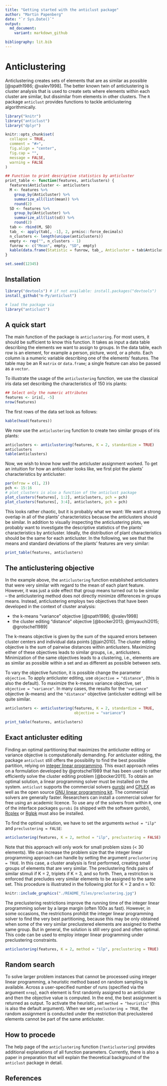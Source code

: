 ```yaml
---
title: "Getting started with the anticlust package"
author: "Martin Papenberg"
date: "`r Sys.Date()`"
output:
  md_document:
    variant: markdown_github

bibliography: lit.bib
---
```


# Anticlustering

Anticlustering creates sets of elements that are as similar as possible
[@spath1986; @valev1998]. The better known twin of anticlustering is
cluster analysis that is used to create sets where elements within each
cluster are similar, but dissimilar from elements in other clusters. The
`R` package `anticlust` provides functions to tackle anticlustering
algorithmically.

```r
library("knitr")
library("anticlust")
library("dplyr")

knitr::opts_chunk$set(
  collapse = TRUE,
  comment = "#>",
  fig.align = "center",
  fig.cap = "",
  message = FALSE,
  warning = FALSE
)

## Function to print descriptive statistics by anticluster
print_table <- function(features, anticlusters) {
  features$Anticluster <- anticlusters
  M <- features %>%
    group_by(Anticluster) %>%
    summarize_all(list(mean)) %>%
    round(2)
  SD <- features %>%
    group_by(Anticluster) %>%
    summarize_all(list(sd)) %>%
    round(2)
  tab <- rbind(M, SD)
  tab_ <- apply(tab[, -1], 2, prmisc::force_decimals)
  n_clusters <- length(unique(anticlusters))
  empty <- rep("", n_clusters - 1)
  funrow <- c("Mean", empty, "SD", empty)
  kable(data.frame(Statistic = funrow, tab_, Anticluster = tab$Anticluster))
}

set.seed(12345)
```

## Installation

```R
library("devtools") # if not available: install.packages("devtools")
install_github("m-Py/anticlust")
```

```r
# load the package via
library("anticlust")
```

## A quick start

The main function of the package is `anticlustering`. For most users, it
should be sufficient to know this function. It takes as input a data
table describing the elements we want to assign to groups. In the data
table, each row is an element, for example a person, picture, word, or a
photo. Each column is a numeric variable describing one of the elements'
features. The table may be an R `matrix` or `data.frame`; a single
feature can also be passed as a `vector`.

To illustrate the usage of the `anticlustering` function, we use the
classical iris data set describing the characteristics of 150 iris
plants:

```r
## Select only the numeric attributes
features <- iris[, -5]
nrow(features)
```

The first rows of the data set look as follows:

```r
kable(head(features))
```

We now use the `anticlustering` function to create two similar groups
of iris plants:

```r
anticlusters <- anticlustering(features, K = 2, standardize = TRUE)
anticlusters
table(anticlusters)
```

Now, we wish to know how well the anticluster assignment worked. To get
an intuition for how an anticluster looks like, we first plot the
plants' characteristics by anticluster:

```r
par(mfrow = c(1, 2))
pch <- 15:16
# plot_clusters is also a function of the anticlust package
plot_clusters(features[, 1:2], anticlusters, pch = pch) 
plot_clusters(features[, 3:4], anticlusters, pch = pch)

```

This looks rather chaotic, but it is probably what we want: We want a
strong overlap in all of the plants' characteristics because the
anticlusters should be similar. In addition to visually inspecting the
anticlustering plots, we probably want to investigate the descriptive
statistics of the plants' characteristics by anticluster. Ideally, the
distribution of plant characteristics should be the same for each
anticluster. In the following, we see that the means and standard
deviations of the plants' features are very similar:

```r
print_table(features, anticlusters)
```

## The anticlustering objective

In the example above, the `anticlustering` function established
anticlusters that were very similar with regard to the mean of each
plant feature. However, it was just a side effect that group means
turned out to be similar -- the anticlustering method does not directly
minimize differences in groups means. Instead, anticlustering employs
two objectives that have been developed in the context of cluster
analysis: 

- the k-means "variance" objective [@spath1986; @valev1998] 
- the cluster editing "distance" objective [@bocker2013; @miyauchi2015; @grotschel1989]

The k-means objective is given by the sum of the squared errors between
cluster centers and individual data points [@jain2010]. The cluster
editing objective is the sum of pairwise distances within anticlusters.
Maximizing either of these objectives leads to similar groups, i.e.,
anticlusters. Minimization of the same objectives leads to a clustering,
i.e., elements are as similar as possible within a set and as different
as possible between sets. 

To vary the objective function, it is possible change the parameter
`objective`. To apply anticluster editing, use `objective = "distance"`,
(this is also the default). To maximize the k-means variance objective,
set `objective = "variance"`. In many cases, the results for the
`"variance"` objective (k-means) and the `"distance"` objective
(anticluster editing) will be quite similar.

```r
anticlusters <- anticlustering(features, K = 2, standardize = TRUE,
                               objective = "variance")
```

```r
print_table(features, anticlusters)
```

## Exact anticluster editing

Finding an optimal partitioning that maximizes the anticluster editing
or variance objective is computationally demanding. For anticluster
editing, the package `anticlust` still offers the possibility to find
the best possible partition, relying on [integer linear
programming](https://en.wikipedia.org/wiki/Integer_programming). This
exact approach relies on a formulation developed by @grotschel1989 that
has been used to rather efficiently solve the cluster editing problem
[@bocker2011]. To obtain an optimal solution, a linear programming
solver must be installed on the system. `anticlust` supports the
commercial solvers [gurobi](https://www.gurobi.com/) and
[CPLEX](https://www.ibm.com/analytics/cplex-optimizer) as well as the
open source [GNU linear programming
kit](https://www.gnu.org/software/glpk/glpk.html). The commercial
solvers are generally faster. Researchers can install a commercial
solver for free using an academic licence. To use any of the solvers
from within `R`, one of the interface packages `gurobi` (is shipped with
the software gurobi),
[Rcplex](https://CRAN.R-project.org/package=Rcplex) or
[Rglpk](https://CRAN.R-project.org/package=Rglpk) must also be
installed.

To find the optimal solution, we have to set the arguments `method =
"ilp"` and `preclustering = FALSE`:

```R
anticlustering(features, K = 2, method = "ilp", preclustering = FALSE)
```

Note that this approach will only work for small problem sizes (< 30
elements). We can increase the problem size that the integer linear
programming approach can handle by setting the argument `preclustering =
TRUE`. In this case, a cluster analysis is first performed, creating
small groups of elements that are very similar. The preclustering finds
pairs of similar stimuli if K = 2, triplets if K = 3, and so forth.
Then, a restriction is enforced that precludes very similar elements to
be assigned to the same set. This procedure is illustrated in the
following plot for K = 2 and n = 10:

```r
knitr::include_graphics("./README_files/preclustering.jpg")
```

The preclustering restrictions improve the running time of the integer
linear programming solver by a large margin (often 100x as fast).
However, in some occasions, the restrictions prohibit the integer linear
programming solver to find the very best partitioning, because this may
be only obtained when some of the very similar preclustered elements are
assigned to thethe same group. But in general, the solution is still
very good and often optimal. This code can be used to employ integer
linear programming under preclustering constraints.

```R
anticlustering(features, K = 2, method = "ilp", preclustering = TRUE)
```

## Random search

To solve larger problem instances that cannot be processed using integer
linear programming, a heuristic method based on random sampling is
available. Across a user-specified number of runs (specified via the
argument `nrep`), each element is first randomly assigned to an
anticluster and then the objective value is computed. In the end, the
best assignment is returned as output. To activate the heuristic,  set
`method = "heuristic"` (this is also the default argument). When we set
`preclustering = TRUE`, the random assignment is conducted under the
restriction that preclustered elements cannot be part of the same
anticluster. 

## How to procede

The help page of the `anticlustering` function (`?anticlustering`)
provides additional explanations of all function parameters. Currently,
there is also a paper in preparation that will explain the theoretical
background of the `anticlust` package in detail.

## References
